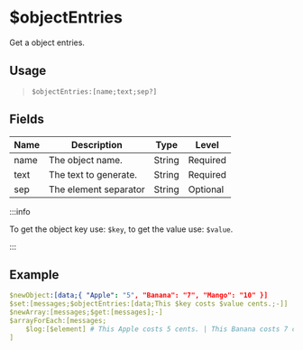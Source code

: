 # $objectEntries
Get a object entries.

## Usage
> `$objectEntries:[name;text;sep?]`

## Fields
| Name  | Description           | Type   | Level    |
| ----- | --------------------- | ------ | -------- |
| name  | The object name.      | String | Required |
| text  | The text to generate. | String | Required |
| sep   | The element separator | String | Optional |

:::info

To get the object key use: `$key`, to get the value use: `$value`.

:::

## Example
```yaml
$newObject:[data;{ "Apple": "5", "Banana": "7", "Mango": "10" }]
$set:[messages;$objectEntries:[data;This $key costs $value cents.;-]]
$newArray:[messages;$get:[messages];-]
$arrayForEach:[messages;
    $log:[$element] # This Apple costs 5 cents. | This Banana costs 7 cents. | This Mango costs 10 cents.
]
```